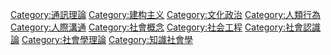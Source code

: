 {{Cat main|社会建构主义}}

[[Category:通訊理論|Category:通訊理論]]
[[Category:建构主义|Category:建构主义]]
[[Category:文化政治|Category:文化政治]]
[[Category:人類行為|Category:人類行為]]
[[Category:人際溝通|Category:人際溝通]]
[[Category:社會概念|Category:社會概念]]
[[Category:社会工程|Category:社会工程]]
[[Category:社會認識論|Category:社會認識論]]
[[Category:社會學理論|Category:社會學理論]]
[[Category:知識社會學|Category:知識社會學]]